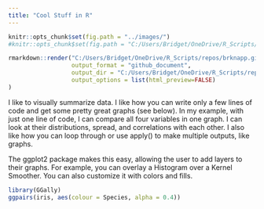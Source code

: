 ```yaml
---
title: "Cool Stuff in R"
---
```



```r
knitr::opts_chunk$set(fig.path = "../images/")
#knitr::opts_chunk$set(fig.path = "C:/Users/Bridget/OneDrive/R_Scripts/repos/brknapp.github.io/images")

```

```r
rmarkdown::render("C:/Users/Bridget/OneDrive/R_Scripts/repos/brknapp.github.io/_Rmd/2022-06-30-third-blog-post.Rmd",
                  output_format = "github_document",
                  output_dir = "C:/Users/Bridget/OneDrive/R_Scripts/repos/brknapp.github.io/_posts/",
                  output_options = list(html_preview=FALSE) 
)
```

I like to visually summarize data. I like how you can write only a few lines of code and get some pretty great graphs (see below). In my example, with just one line of code, I can compare all four variables in one graph. I can look at their distributions, spread, and correlations with each other. I also like how you can loop through or use apply() to make multiple outputs, like graphs.  

The ggplot2 package makes this easy, allowing the user to add layers to their graphs. For example, you can overlay a Histogram over a Kernel Smoother. You can also customize it with colors and fills. 

```r
library(GGally)
ggpairs(iris, aes(colour = Species, alpha = 0.4))
```


